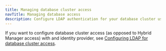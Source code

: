 ```yaml
---
title: Managing database cluster access
navTitle: Managing database access
description: Configure LDAP authentication for your database cluster using the Hybrid Manager API.
---
```


If you want to configure database cluster access (as opposed to Hybrid Manager access) with and identity provider, see [Configuring LDAP for database cluster access](ldap).